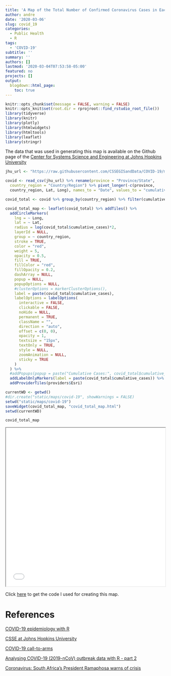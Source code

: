 ```yaml
---
title: 'A Map of the Total Number of Confirmed Coronavirus Cases in Each Country or Region'
author: andre
date: '2020-03-06'
slug: covid_19
categories:
  - Public Health
  - R
tags:
  - 'COVID-19'
subtitle: ''
summary: ''
authors: []
lastmod: '2020-03-04T07:53:58-05:00'
featured: no
projects: []
output:
  blogdown::html_page:
    toc: true
---
```


```r
knitr::opts_chunk$set(message = FALSE, warning = FALSE)
knitr::opts_knit$set(root.dir = rprojroot::find_rstudio_root_file())
library(tidyverse)
library(knitr)
library(plotly)
library(htmlwidgets)
library(htmltools)
library(leaflet)
library(stringr)
```

The data that was used in generating this map is available on the Github page of the [Center for Systems Science and Engineering at Johns Hopkins University](https://github.com/CSSEGISandData)

```r
jhu_url <- "https://raw.githubusercontent.com/CSSEGISandData/COVID-19/master/csse_covid_19_data/csse_covid_19_time_series/time_series_19-covid-Confirmed.csv"

covid <- read_csv(jhu_url) %>% rename(province = "Province/State", 
  country_region = "Country/Region") %>% pivot_longer(-c(province, 
  country_region, Lat, Long), names_to = "Date", values_to = "cumulative_cases")

covid_total <- covid %>% group_by(country_region) %>% filter(cumulative_cases == max(cumulative_cases)) %>% slice(1)

covid_total_map <- leaflet(covid_total) %>% addTiles() %>%
  addCircleMarkers(
    lng = ~ Long,
    lat = ~ Lat,
    radius = log(covid_total$cumulative_cases)*2,
    layerId = NULL,
    group = ~ country_region,
    stroke = TRUE,
    color = "red",
    weight = 5,
    opacity = 0.5,
    fill = TRUE,
    fillColor = "red",
    fillOpacity = 0.2,
    dashArray = NULL,
    popup = NULL,
    popupOptions = NULL,
    #clusterOptions = markerClusterOptions(),
    label = paste(covid_total$cumulative_cases),
    labelOptions = labelOptions(
      interactive = FALSE,
      clickable = FALSE,
      noHide = NULL,
      permanent = TRUE,
      className = "",
      direction = "auto",
      offset = c(0, 0),
      opacity = 1,
      textsize = "15px",
      textOnly = TRUE,
      style = NULL,
      zoomAnimation = NULL,
      sticky = TRUE
    )
  ) %>%
  #addPopups(popup = paste("Cumulative Cases:", covid_total$cumulative_cases)) %>%
  addLabelOnlyMarkers(label = paste(covid_total$cumulative_cases)) %>%
  addProviderTiles(providers$Esri)

currentWD <- getwd()
#dir.create("static/maps/covid-19", showWarnings = FALSE)
setwd("static/maps/covid-19")
saveWidget(covid_total_map, "covid_total_map.html")
setwd(currentWD)
```

```r
covid_total_map
```


<iframe seamless src="/maps/covid-19/covid_total_map.html" width="100%" height="500"></iframe>

Click [here](https://github.com/drevanzyl/blog/tree/master/content/post/covid-19) to get the code I used for creating this map.

# References

[COVID-19 epidemiology with R](https://rviews.rstudio.com/2020/03/05/covid-19-epidemiology-with-r/)

[CSSE at Johns Hopkins University](https://github.com/CSSEGISandData)

[COVID-19 call-to-arms](https://timchurches.github.io/blog/posts/2020-03-06-covid-19-call-to-arms/)

[Analysing COVID-19 (2019-nCoV) outbreak data with R - part 2](https://timchurches.github.io/blog/posts/2020-03-01-analysing-covid-19-2019-ncov-outbreak-data-with-r-part-2/)

[Coronavirus: South Africa's President Ramaphosa warns of crisis](https://www.bbc.com/news/world-africa-51752974)

